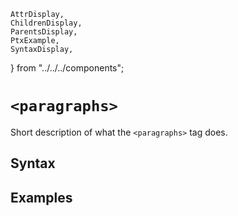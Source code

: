     AttrDisplay,
    ChildrenDisplay,
    ParentsDisplay,
    PtxExample,
    SyntaxDisplay,
} from "../../../components";

# `<paragraphs>`

Short description of what the `<paragraphs>` tag does.

## Syntax

<SyntaxDisplay name="paragraphs" />

## Examples

    